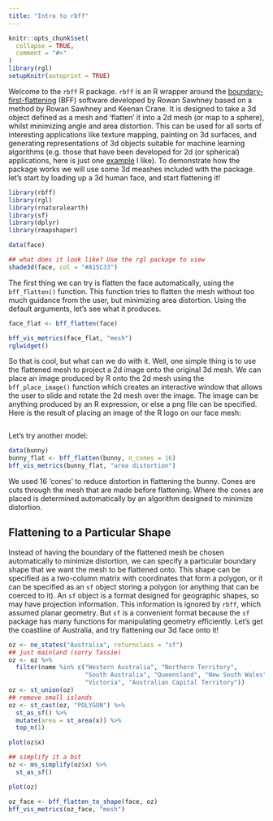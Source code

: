 ```yaml
---
title: "Intro to rbff"
---
```


```r
knitr::opts_chunk$set(
  collapse = TRUE,
  comment = "#>"
)
library(rgl)
setupKnitr(autoprint = TRUE)
```

Welcome to the `rbff` R package. `rbff` is an R wrapper around the [boundary-first-flattening](https://geometrycollective.github.io/boundary-first-flattening/) (BFF) software developed by Rowan Sawhney based on a method by Rowan Sawhney and Keenan Crane. It is designed to take a 3d object defined as a mesh and 'flatten' it into a 2d mesh (or map to a sphere), whilst minimizing angle and area distortion. This can be used for all sorts of interesting applications like texture mapping, painting on 3d surfaces, and generating representations of 3d objects suitable for machine learning algorithms (e.g. those that have been developed for 2d (or spherical) applications, here is just one [example](https://onlinelibrary.wiley.com/doi/full/10.1111/cgf.14094) I like). To demonstrate how the package works we will use some 3d meashes included with the package. let's start by loading up a 3d human face, and start flattening it!

```r
library(rbff)
library(rgl)
library(rnaturalearth)
library(sf)
library(dplyr)
library(rmapshaper)

data(face)

## what does it look like? Use the rgl package to view
shade3d(face, col = "#A15C33")

```

The first thing we can try is flatten the face automatically, using the `bff_flatten()` function. This function tries to flatten the mesh without too much guidance from the user, but minimizing area distortion. Using the default arguments, let's see what it produces.

```r

face_flat <- bff_flatten(face)

bff_vis_metrics(face_flat, "mesh")
rglwidget() 

```

So that is cool, but what can we do with it. Well, one simple thing is to use the flattened mesh to project a 2d image onto the original 3d mesh. We can place an image produced by R onto the 2d mesh using the `bff_place_image()` function which creates an interactive window that allows the user to slide and rotate the 2d mesh over the image. The image can be anything produced by an R expression, or else a png file can be specified. Here is the result of placing an image of the R logo on our face mesh:

```r

```

Let's try another model:

```r
data(bunny)
bunny_flat <- bff_flatten(bunny, n_cones = 16)
bff_vis_metrics(bunny_flat, "area distortion")
```

We used 16 'cones' to reduce distortion in flattening the bunny. Cones are cuts through the mesh that are made before flattening. Where the cones are placed is determined automatically by an algorithm designed to minimize distortion.

## Flattening to a Particular Shape

Instead of having the boundary of the flattened mesh be chosen automatically to minimize distortion, we can specify a particular boundary shape that we want the mesh to be flattened onto. This shape can be specified as a two-column matrix with coordinates that form a polygon, or it can be specified as an `sf` object storing a polygon (or anything that can be coerced to it). An `sf` object is a format designed for geographic shapes, so may have projection information. This information is ignored by `rbff`, which assumed planar geometry. But `sf` is a convenient format because the `sf` package has many functions for manipulating geometry efficiently. Let's get the coastline of Australia, and try flattening our 3d face onto it!

```r
oz <- ne_states("Australia", returnclass = "sf")
## just mainland (sorry Tassie)
oz <- oz %>%
  filter(name %in% c("Western Australia", "Northern Territory",
                     "South Australia", "Queensland", "New South Wales",
                     "Victoria", "Australian Capital Territory"))
oz <- st_union(oz)
## remove small islands
oz <- st_cast(oz, "POLYGON") %>% 
  st_as_sf() %>%
  mutate(area = st_area(x)) %>%
  top_n(1)

plot(oz$x)

## simplify it a bit
oz <- ms_simplify(oz$x) %>%
  st_as_sf()

plot(oz)

```

```r
oz_face <- bff_flatten_to_shape(face, oz)
bff_vis_metrics(oz_face, "mesh")
```
